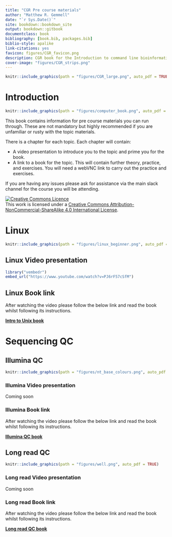 ```yaml
---
title: "CGR Pre course materials"
author: "Matthew R. Gemmell"
date: "`r Sys.Date()`"
site: bookdown::bookdown_site
output: bookdown::gitbook
documentclass: book
bibliography: [book.bib, packages.bib]
biblio-style: apalike
link-citations: yes
favicon: figures/CGR_favicon.png
description: CGR book for the Introduction to command line bioinformatics workshop
cover-image: "figures/CGR_strips.png"
---
```


```r
knitr::include_graphics(path = "figures/CGR_large.png", auto_pdf = TRUE)
```

# Introduction {#intro}

```r
knitr::include_graphics(path = "figures/computer_book.png", auto_pdf = TRUE)
```

This book contains information for pre course materials you can run through. These are not mandatory but highly recommended if you are unfamiliar or rusty with the topic materials.

There is a chapter for each topic. Each chapter will contain:

- A video presentation to introduce you to the topic and prime you for the book.
- A link to a book for the topic. This will contain further theory, practice, and exercises. You will need a webVNC link to carry out the practice and exercises.

If you are having any issues please ask for assistance via the main slack channel for the course you will be attending.

<a rel="license" href="http://creativecommons.org/licenses/by-nc-sa/4.0/"><img alt="Creative Commons Licence" style="border-width:0" src="https://i.creativecommons.org/l/by-nc-sa/4.0/88x31.png" /></a><br />This work is licensed under a <a rel="license" href="http://creativecommons.org/licenses/by-nc-sa/4.0/">Creative Commons Attribution-NonCommercial-ShareAlike 4.0 International License</a>.

<!--chapter:end:01-Intro.Rmd-->

# Linux

```r
knitr::include_graphics(path = "figures/linux_beginner.png", auto_pdf = TRUE)
```

## Linux Video presentation

```r
library("vembedr")
embed_url("https://www.youtube.com/watch?v=PJ6rF57cSfM")
```

## Linux Book link

After watching the video please follow the below link and read the book whilst following its instructions.

[__Intro to Unix book__](http://www.cgr.liv.ac.uk/illum/CGRworkshops_2d2a70d27a9db718/Intro_to_Unix)

<!--chapter:end:02-Linux.Rmd-->

# Sequencing QC

## Illumina QC

```r
knitr::include_graphics(path = "figures/nt_base_colours.png", auto_pdf = TRUE)
```

### Illumina Video presentation

Coming soon

### Illumina Book link

After watching the video please follow the below link and read the book whilst following its instructions.

[__Illumina QC book__](http://www.cgr.liv.ac.uk/illum/CGRworkshops_2d2a70d27a9db718/Intro_to_QC/Illumina_QC)

## Long read QC

```r
knitr::include_graphics(path = "figures/well.png", auto_pdf = TRUE)
```

### Long read Video presentation

Coming soon

### Long read Book link

After watching the video please follow the below link and read the book whilst following its instructions.

[__Long read QC book__](http://www.cgr.liv.ac.uk/illum/CGRworkshops_2d2a70d27a9db718/Intro_to_QC/Long_read_QC)

<!--chapter:end:03-QC.Rmd-->

